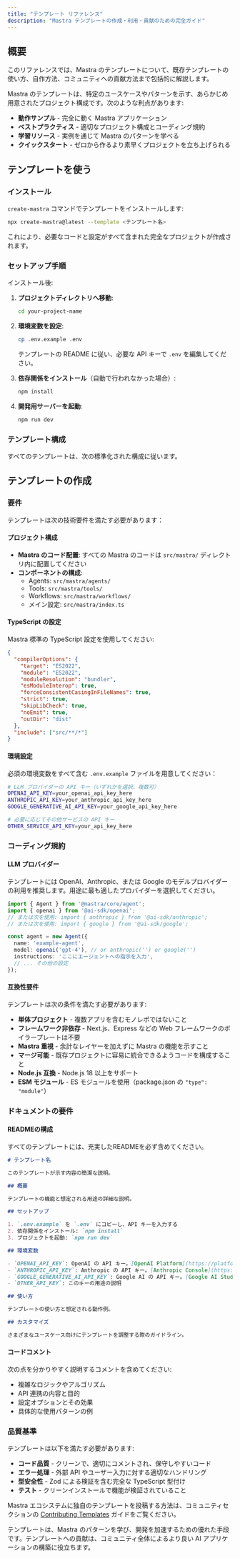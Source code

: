 ```yaml
---
title: "テンプレート リファレンス"
description: "Mastra テンプレートの作成・利用・貢献のための完全ガイド"
---
```




## 概要

このリファレンスでは、Mastra のテンプレートについて、既存テンプレートの使い方、自作方法、コミュニティへの貢献方法まで包括的に解説します。

Mastra のテンプレートは、特定のユースケースやパターンを示す、あらかじめ用意されたプロジェクト構成です。次のような利点があります:

- **動作サンプル** - 完全に動く Mastra アプリケーション
- **ベストプラクティス** - 適切なプロジェクト構成とコーディング規約
- **学習リソース** - 実例を通じて Mastra のパターンを学べる
- **クイックスタート** - ゼロから作るより素早くプロジェクトを立ち上げられる

## テンプレートを使う

### インストール

`create-mastra` コマンドでテンプレートをインストールします:

```bash copy
npx create-mastra@latest --template <テンプレート名>
```

これにより、必要なコードと設定がすべて含まれた完全なプロジェクトが作成されます。


### セットアップ手順

インストール後:

1. **プロジェクトディレクトリへ移動**:

   ```bash copy
   cd your-project-name
   ```

2. **環境変数を設定**:

   ```bash copy
   cp .env.example .env
   ```

   テンプレートの README に従い、必要な API キーで `.env` を編集してください。

3. **依存関係をインストール**（自動で行われなかった場合）:

   ```bash copy
   npm install
   ```

4. **開発用サーバーを起動**:

   ```bash copy
   npm run dev
   ```

### テンプレート構成

すべてのテンプレートは、次の標準化された構成に従います。

<FileTree>
  <FileTree.Folder name="template-name" defaultOpen>
    <FileTree.Folder name="src" defaultOpen>
      <FileTree.Folder name="mastra" defaultOpen>
        <FileTree.Folder name="agents">
          <FileTree.File name="example-agent.ts" />
        </FileTree.Folder>
        <FileTree.Folder name="tools">
          <FileTree.File name="example-tool.ts" />
        </FileTree.Folder>
        <FileTree.Folder name="workflows">
          <FileTree.File name="example-workflow.ts" />
        </FileTree.Folder>
        <FileTree.File name="index.ts" />
      </FileTree.Folder>
    </FileTree.Folder>
    <FileTree.File name=".env.example" />
    <FileTree.File name="package.json" />
    <FileTree.File name="README.md" />
    <FileTree.File name="tsconfig.json" />
  </FileTree.Folder>
</FileTree>

## テンプレートの作成

### 要件

テンプレートは次の技術要件を満たす必要があります：

#### プロジェクト構成

- **Mastra のコード配置**: すべての Mastra のコードは `src/mastra/` ディレクトリ内に配置してください
- **コンポーネントの構成**:
  - Agents: `src/mastra/agents/`
  - Tools: `src/mastra/tools/`
  - Workflows: `src/mastra/workflows/`
  - メイン設定: `src/mastra/index.ts`

#### TypeScript の設定

Mastra 標準の TypeScript 設定を使用してください:

```json filename="tsconfig.json"
{
  "compilerOptions": {
    "target": "ES2022",
    "module": "ES2022",
    "moduleResolution": "bundler",
    "esModuleInterop": true,
    "forceConsistentCasingInFileNames": true,
    "strict": true,
    "skipLibCheck": true,
    "noEmit": true,
    "outDir": "dist"
  },
  "include": ["src/**/*"]
}
```


#### 環境設定

必須の環境変数をすべて含む `.env.example` ファイルを用意してください：

```bash filename=".env.example"
# LLM プロバイダーの API キー（いずれかを選択、複数可）
OPENAI_API_KEY=your_openai_api_key_here
ANTHROPIC_API_KEY=your_anthropic_api_key_here
GOOGLE_GENERATIVE_AI_API_KEY=your_google_api_key_here

# 必要に応じてその他サービスの API キー
OTHER_SERVICE_API_KEY=your_api_key_here
```


### コーディング規約

#### LLM プロバイダー

テンプレートには OpenAI、Anthropic、または Google のモデルプロバイダーの利用を推奨します。用途に最も適したプロバイダーを選択してください。

```typescript filename="src/mastra/agents/example-agent.ts"
import { Agent } from '@mastra/core/agent';
import { openai } from '@ai-sdk/openai';
// または次を使用: import { anthropic } from '@ai-sdk/anthropic';
// または次を使用: import { google } from '@ai-sdk/google';

const agent = new Agent({
  name: 'example-agent',
  model: openai('gpt-4'), // or anthropic('') or google('')
  instructions: 'ここにエージェントへの指示を入力',
  // ... その他の設定
});
```


#### 互換性要件

テンプレートは次の条件を満たす必要があります:

- **単体プロジェクト** - 複数アプリを含むモノレポではないこと
- **フレームワーク非依存** - Next.js、Express などの Web フレームワークのボイラープレートは不要
- **Mastra 重視** - 余計なレイヤーを加えずに Mastra の機能を示すこと
- **マージ可能** - 既存プロジェクトに容易に統合できるようコードを構成すること
- **Node.js 互換** - Node.js 18 以上をサポート
- **ESM モジュール** - ES モジュールを使用（package.json の `"type": "module"`）

### ドキュメントの要件

#### READMEの構成

すべてのテンプレートには、充実したREADMEを必ず含めてください。

```markdown filename="README.md"
# テンプレート名

このテンプレートが示す内容の簡潔な説明。

## 概要

テンプレートの機能と想定される用途の詳細な説明。

## セットアップ

1. `.env.example` を `.env` にコピーし、API キーを入力する
2. 依存関係をインストール: `npm install`
3. プロジェクトを起動: `npm run dev`

## 環境変数

- `OPENAI_API_KEY`: OpenAI の API キー。[OpenAI Platform](https://platform.openai.com/api-keys) で取得
- `ANTHROPIC_API_KEY`: Anthropic の API キー。[Anthropic Console](https://console.anthropic.com/settings/keys) で取得
- `GOOGLE_GENERATIVE_AI_API_KEY`: Google AI の API キー。[Google AI Studio](https://makersuite.google.com/app/apikey) で取得
- `OTHER_API_KEY`: このキーの用途の説明

## 使い方

テンプレートの使い方と想定される動作例。

## カスタマイズ

さまざまなユースケース向けにテンプレートを調整する際のガイドライン。
```


#### コードコメント

次の点を分かりやすく説明するコメントを含めてください:

- 複雑なロジックやアルゴリズム
- API 連携の内容と目的
- 設定オプションとその効果
- 具体的な使用パターンの例

### 品質基準

テンプレートは以下を満たす必要があります:

- **コード品質** - クリーンで、適切にコメントされ、保守しやすいコード
- **エラー処理** - 外部 API やユーザー入力に対する適切なハンドリング
- **型安全性** - Zod による検証を含む完全な TypeScript 型付け
- **テスト** - クリーンインストールで機能が検証されていること

Mastra エコシステムに独自のテンプレートを投稿する方法は、コミュニティセクションの [Contributing Templates](/docs/community/contributing-templates) ガイドをご覧ください。

<Callout type="info">
  テンプレートは、Mastra のパターンを学び、開発を加速するための優れた手段です。テンプレートへの貢献は、コミュニティ全体によるより良い AI アプリケーションの構築に役立ちます。
</Callout>